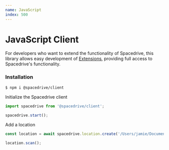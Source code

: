 ```yaml
---
name: JavaScript
index: 500
---
```


# JavaScript Client

For developers who want to extend the functionality of Spacedrive, this library allows easy development of [Extensions](), providing full access to Spacedrive's functionality.

### Installation

```shell
$ npm i @spacedrive/client
```

Initialize the Spacedrive client

```ts
import spacedrive from '@spacedrive/client';

spacedrive.start();
```

Add a location

```ts
const location = await spacedrive.location.create('/Users/jamie/Documents');

location.scan();
```
